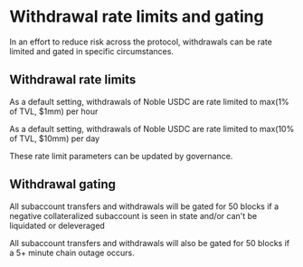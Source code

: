 # Withdrawal rate limits and gating

In an effort to reduce risk across the protocol, withdrawals can be rate limited and gated in specific circumstances.​

## Withdrawal rate limits

As a default setting, withdrawals of Noble USDC are rate limited to max(1% of TVL, $1mm) per hour

As a default setting, withdrawals of Noble USDC are rate limited to max(10% of TVL, $10mm) per day

These rate limit parameters can be updated by governance.

## Withdrawal gating

All subaccount transfers and withdrawals will be gated for 50 blocks if a negative collateralized subaccount is seen in state and/or can't be liquidated or deleveraged

All subaccount transfers and withdrawals will also be gated for 50 blocks if a 5+ minute chain outage occurs.